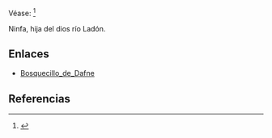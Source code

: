 Véase: <ref>{{lib|LU|133|8|1}}</ref> 

Ninfa, hija del dios río Ladón. 

== Enlaces ==

* [[Bosquecillo_de_Dafne]]


== Referencias ==
<references />
